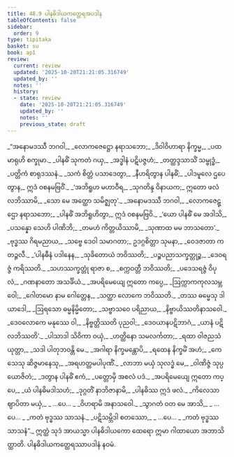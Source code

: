 ```yaml
---
title: 48.9 ပါနဓိဒါယကတ္ထေရအပဒါန
tableOfContents: false
sidebar:
  order: 9
type: tipitaka
basket: su
book: ap1
review:
  current: review
  updated: '2025-10-20T21:21:05.316749'
  updated_by: ''
  notes: ''
  history:
  - state: review
    date: '2025-10-20T21:21:05.316749'
    updated_by: ''
    notes: ''
    previous_state: draft
---
```



<DynamicBreadcrumb />


<ReviewStatus review={frontmatter.review} showDetails={true} />

<HypothesisAnnotation frontmatter={frontmatter} />

<Division number="71" book="ap1" e="ch" v="20" p="434">

<Paragraph number="6152" type="verses" book="ap1">
_“အနောမဒဿီ ဘဂဝါ,_  
_လောကဇေဋ္ဌော နရာသဘော;_  
_ဒိဝါဝိဟာရာ နိက္ခမ္မ,_  
_ပထမာရုဟိ စက္ခုမာ._  

</Paragraph>

</Division>
<Division number="72" book="ap1" e="ch" v="20" p="435">

<Paragraph number="6153" type="verses" book="ap1">
_ပါနဓိံ သုကတံ ဂယှ,_  
_အဒ္ဓါနံ ပဋိပဇ္ဇဟံ;_  
_တတ္ထဒ္ဒသာသိံ သမ္ဗုဒ္ဓံ,_  
_ပတ္တိကံ စာရုဒဿနံ._  

</Paragraph>

</Division>
<Division number="73" book="ap1" e="ch" v="20" p="435">

<Paragraph number="6154" type="verses" book="ap1">
_သကံ စိတ္တံ ပသာဒေတွာ,_  
_နီဟရိတွာန ပါနဓိံ;_  
_ပါဒမူလေ ဌပေတွာန,_  
ဣဒံ ဝစနမဗြဝိံ._  

</Paragraph>

</Division>
<Division number="74" book="ap1" e="ch" v="20" p="435">

<Paragraph number="6155" type="verses" book="ap1">
_‘အဘိရူဟ မဟာဝီရ,_  
_သုဂတိန္ဒ ဝိနာယက;_  
ဣတော ဖလံ လဘိဿာမိ,_  
_သော မေ အတ္ထော သမိဇ္ဈတု’._  

</Paragraph>

</Division>
<Division number="75" book="ap1" e="ch" v="20" p="435">

<Paragraph number="6156" type="verses" book="ap1">
_အနောမဒဿီ ဘဂဝါ,_  
_လောကဇေဋ္ဌော နရာသဘော;_  
_ပါနဓိံ အဘိရူဟိတွာ,_  
ဣဒံ ဝစနမဗြဝိ._  

</Paragraph>

</Division>
<Division number="76" book="ap1" e="ch" v="20" p="435">

<Paragraph number="6157" type="verses" book="ap1">
_‘ယော ပါနဓိံ မေ အဒါသိ,_  
_ပသန္နော သေဟိ ပါဏိဘိ;_  
_တမဟံ ကိတ္တယိဿာမိ,_  
_သုဏာထ မမ ဘာသတော’._  

</Paragraph>

</Division>
<Division number="77" book="ap1" e="ch" v="20" p="435">

<Paragraph number="6158" type="verses" book="ap1">
_ဗုဒ္ဓဿ ဂိရမညာယ,_  
_သဗ္ဗေ ဒေဝါ သမာဂတာ;_  
ဥဒဂ္ဂစိတ္တာ သုမနာ,_  
_ဝေဒဇာတာ ကတဉ္ဇလီ._  

</Paragraph>

</Division>
<Division number="78" book="ap1" e="ch" v="20" p="435">

<Paragraph number="6159" type="verses" book="ap1">
_‘ပါနဓီနံ ပဒါနေန,_  
_သုခိတောယံ ဘဝိဿတိ;_  
_ပဉ္စပညာသက္ခတ္တုဉ္စ,_  
_ဒေဝရဇ္ဇံ ကရိဿတိ._  

</Paragraph>

</Division>
<Division number="79" book="ap1" e="ch" v="20" p="435">

<Paragraph number="6160" type="verses" book="ap1">
_သဟဿက္ခတ္တုံ ရာဇာ စ,_  
_စက္ကဝတ္တီ ဘဝိဿတိ;_  
_ပဒေသရဇ္ဇံ ဝိပုလံ,_  
_ဂဏနာတော အသင်္ခိယံ._  

</Paragraph>

</Division>
<Division number="80" book="ap1" e="ch" v="20" p="435">

<Paragraph number="6161" type="verses" book="ap1">
_အပရိမေယျေ ဣတော ကပ္ပေ,_  
_ဩက္ကာကကုလသမ္ဘဝေါ;_  
_ဂေါတမော နာမ ဂေါတ္တေန,_  
_သတ္ထာ လောကေ ဘဝိဿတိ._  

</Paragraph>

</Division>
<Division number="81" book="ap1" e="ch" v="20" p="435">

<Paragraph number="6162" type="verses" book="ap1">
_တဿ ဓမ္မေသု ဒါယာဒေါ,_  
_ဩရသော ဓမ္မနိမ္မိတော;_  
_သဗ္ဗာသဝေ ပရိညာယ,_  
_နိဗ္ဗာယိဿတိနာသဝေါ._  

</Paragraph>

</Division>
<Division number="82" book="ap1" e="ch" v="20" p="435">

<Paragraph number="6163" type="verses" book="ap1">
_ဒေဝလောကေ မနုဿေ ဝါ,_  
_နိဗ္ဗတ္တိဿတိ ပုညဝါ;_  
_ဒေဝယာနပဋိဘာဂံ,_  
_ယာနံ ပဋိလဘိဿတိ’._  

</Paragraph>

</Division>
<Division number="83" book="ap1" e="ch" v="20" p="435">

<Paragraph number="6164" type="verses" book="ap1">
_ပါသာဒါ သိဝိကာ ဝယှံ,_  
_ဟတ္ထိနော သမလင်္ကတာ;_  
_ရထာ ဝါဇညသံယုတ္တာ,_  
_သဒါ ပါတုဘဝန္တိ မေ._  

</Paragraph>

</Division>
<Division number="84" book="ap1" e="ch" v="20" p="436">

<Paragraph number="6165" type="verses" book="ap1">
_အဂါရာ နိက္ခမန္တောပိ,_  
_ရထေန နိက္ခမိံ အဟံ;_  
_ကေသေသု ဆိဇ္ဇမာနေသု,_  
_အရဟတ္တမပါပုဏိံ._  

</Paragraph>

</Division>
<Division number="85" book="ap1" e="ch" v="20" p="436">

<Paragraph number="6166" type="verses" book="ap1">
_လာဘာ မယှံ သုလဒ္ဓံ မေ,_  
_ဝါဏိဇ္ဇံ သုပ္ပယောဇိတံ;_  
_ဒတွာန ပါနဓိံ ဧကံ,_  
_ပတ္တောမှိ အစလံ ပဒံ._  

</Paragraph>

</Division>
<Division number="86" book="ap1" e="ch" v="20" p="436">

<Paragraph number="6167" type="verses" book="ap1">
_အပရိမေယျေ ဣတော ကပ္ပေ,_  
_ယံ ပါနဓိမဒါသဟံ;_  
_ဒုဂ္ဂတိံ နာဘိဇာနာမိ,_  
_ပါနဓိဿ ဣဒံ ဖလံ._  

</Paragraph>

</Division>
<Division number="87" book="ap1" e="ch" v="20" p="436">

<Paragraph number="6168" type="verses" book="ap1">
_ကိလေသာ ဈာပိတာ မယှံ,_  
_ …ပေ… _  
_ဝိဟရာမိ အနာသဝေါ._  

</Paragraph>

</Division>
<Division number="88" book="ap1" e="ch" v="20" p="436">

<Paragraph number="6169" type="verses" book="ap1">
_သွာဂတံ ဝတ မေ အာသိ,_  
_ …ပေ… _  
_ကတံ ဗုဒ္ဓဿ သာသနံ._  

</Paragraph>

</Division>
<Division number="89" book="ap1" e="ch" v="20" p="436">

<Paragraph number="6170" type="verses" book="ap1">
_ပဋိသမ္ဘိဒါ စတဿော,_  
_ …ပေ… _  
_ကတံ ဗုဒ္ဓဿ သာသနံ”._  

</Paragraph>

<Paragraph number="6171" book="ap1">
ဣတ္ထံ သုဒံ အာယသ္မာ ပါနဓိဒါယကော ထေရော ဣမာ ဂါထာယော အဘာသိတ္ထာတိ.

</Paragraph>
</Division>

<Paragraph number="6172" type="center" book="ap1">
ပါနဓိဒါယကတ္ထေရဿာပဒါနံ နဝမံ.
</Paragraph>